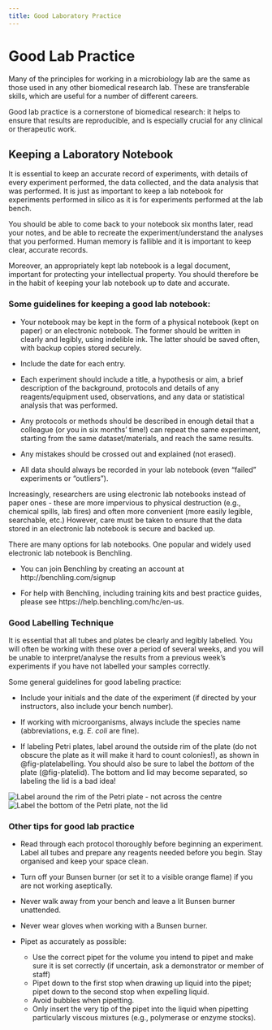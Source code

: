 ```yaml
---
title: Good Laboratory Practice
---
```


# Good Lab Practice

Many of the principles for working in a microbiology lab are the same as those used in any other biomedical research lab. These are transferable skills, which are useful for a number of different careers. 

Good lab practice is a cornerstone of biomedical research: it helps to ensure that results are reproducible, and is especially crucial for any clinical or therapeutic work.

## Keeping a Laboratory Notebook

It is essential to keep an accurate record of experiments, with details of every experiment performed, the data collected, and the data analysis that was performed. It is just as important to keep a lab notebook for experiments performed in silico as it is for experiments performed at the lab bench.

You should be able to come back to your notebook six months later, read your notes, and be able to recreate the experiment/understand the analyses that you performed. Human memory is fallible and it is important to keep clear, accurate records.

Moreover, an appropriately kept lab notebook is a legal document, important for protecting your intellectual property. You should therefore be in the habit of keeping your lab notebook up to date and accurate. 

### Some guidelines for keeping a good lab notebook:

*	Your notebook may be kept in the form of a physical notebook (kept on paper) or an electronic notebook. The former should be written in clearly and legibly, using indelible ink. The latter should be saved often, with backup copies stored securely.

*	Include the date for each entry. 

*	Each experiment should include a title, a hypothesis or aim, a brief description of the background, protocols and details of any reagents/equipment used, observations, and any data or statistical analysis that was performed. 

*	Any protocols or methods should be described in enough detail that a colleague (or you in six months’ time!) can repeat the same experiment, starting from the same dataset/materials, and reach the same results.

*	Any mistakes should be crossed out and explained (not erased).

*	All data should always be recorded in your lab notebook (even “failed” experiments or “outliers”). 

::: {.callout-tip title="Electronic Lab Notebooks" collapse="true"} 
Increasingly, researchers are using electronic lab notebooks instead of paper ones - these are more impervious to physical destruction (e.g., chemical spills, lab fires) and often more convenient (more easily legible, searchable, etc.) However, care must be taken to ensure that the data stored in an electronic lab notebook is secure and backed up.

There are many options for lab notebooks. One popular and widely used electronic lab notebook is Benchling. 

*	You can join Benchling by creating an account at http://benchling.com/signup 

*	For help with Benchling, including training kits and best practice guides, please see https://help.benchling.com/hc/en-us. 

:::


### Good Labelling Technique

It is essential that all tubes and plates be clearly and legibly labelled. You will often be working with these over a period of several weeks, and you will be unable to interpret/analyse the results from a previous week’s experiments if you have not labelled your samples correctly.

Some general guidelines for good labeling practice:

*	Include your initials and the date of the experiment (if directed by your instructors, also include your bench number).

*	If working with microorganisms, always include the species name (abbreviations, e.g. *E. coli* are fine).

*	If labeling Petri plates, label around the outside rim of the plate (do not obscure the plate as it will make it hard to count colonies!), as shown in @fig-platelabelling. You should also be sure to label the *bottom* of the plate (@fig-platelid). The bottom and lid may become separated, so labeling the lid is a bad idea!

![Label around the rim of the Petri plate - not across the centre](images/plate-labelling.jpg){#fig-platelabelling}
![Label the bottom of the Petri plate, not the lid](images/plate-lid.jpg){#fig-platelid}


### Other tips for good lab practice

*	Read through each protocol thoroughly before beginning an experiment. Label all tubes and prepare any reagents needed before you begin. Stay organised and keep your space clean.

*	Turn off your Bunsen burner (or set it to a visible orange flame) if you are not working aseptically. 

*	Never walk away from your bench and leave a lit Bunsen burner unattended. 

*	Never wear gloves when working with a Bunsen burner.

*	Pipet as accurately as possible:
    +	Use the correct pipet for the volume you intend to pipet and make sure it is set correctly (if uncertain, ask a demonstrator or member of staff)
    + Pipet down to the first stop when drawing up liquid into the pipet; pipet down to the second stop when expelling liquid. 
    + Avoid bubbles when pipetting.
    + Only insert the very tip of the pipet into the liquid when pipetting particularly viscous mixtures (e.g., polymerase or enzyme stocks).
